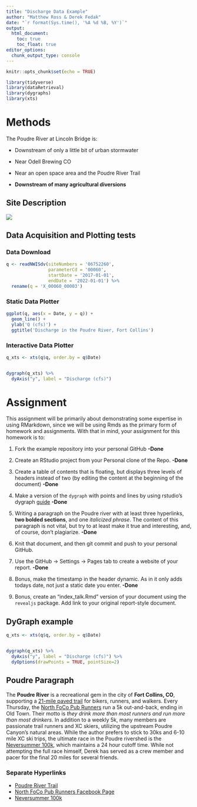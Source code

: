 ```yaml
---
title: "Discharge Data Example"
author: "Matthew Ross & Derek Fedak"
date: "`r format(Sys.time(), '%A %d %B, %Y')`"
output:
  html_document:
    toc: true
    toc_float: true
editor_options: 
  chunk_output_type: console
---
```


```r
knitr::opts_chunk$set(echo = TRUE)

library(tidyverse)
library(dataRetrieval)
library(dygraphs)
library(xts)
```


# Methods

The Poudre River at Lincoln Bridge is:

  - Downstream of only a little bit of urban stormwater

  - Near Odell Brewing CO
  
  - Near an open space area and the Poudre River Trail
  
  - **Downstream of many agricultural diversions**


## Site Description

![](https://waterdata.usgs.gov/nwisweb/local/state/co/text/pics/06752260big.jpg)


## Data Acquisition and Plotting tests

### Data Download


```r

q <- readNWISdv(siteNumbers = '06752260',
                parameterCd = '00060',
                startDate = '2017-01-01',
                endDate = '2022-01-01') %>%
  rename(q = 'X_00060_00003')


```



### Static Data Plotter


```r

ggplot(q, aes(x = Date, y = q)) + 
  geom_line() + 
  ylab('Q (cfs)') + 
  ggtitle('Discharge in the Poudre River, Fort Collins')

```


### Interactive Data Plotter


```r

q_xts <- xts(q$q, order.by = q$Date)


dygraph(q_xts) %>%
  dyAxis("y", label = "Discharge (cfs)")
```



# Assignment 


This assignment will be primarily about demonstrating some expertise in using
RMarkdown, since we will be using Rmds as the primary form of homework and 
assignments. With that in mind, your assignment for this homework is to:


1) Fork the example repository into your personal GitHub
**-Done**

2) Create an RStudio project from your Personal clone of the Repo. 
**-Done**

3) Create a table of contents that is floating, but displays three levels of
headers instead of two (by editing the content at the beginning of the document)
**-Done**

4) Make a version of the `dygraph` with points and lines by using rstudio's
dygraph [guide](https://rstudio.github.io/dygraphs/)
**-Done**

5) Writing a paragraph on the Poudre river with at least three hyperlinks,
**two bolded sections**, and one *italicized phrase*. The content of this paragraph
is not vital, but try to at least make it true and interesting, and, of course,
don't plagiarize. 
**-Done**

6) Knit that document, and then git commit and push to your personal GitHub.

7) Use the GitHub -> Settings -> Pages tab to create a website of your report.
**-Done**

8) Bonus, make the timestamp in the header dynamic. As in it only adds
todays date, not just a static date you enter. 
**-Done**

9) Bonus, create an "index_talk.Rmd" version of your document using the
`revealjs` package. Add link to your original report-style document. 




## DyGraph example 

```r

q_xts <- xts(q$q, order.by = q$Date)


dygraph(q_xts) %>%
  dyAxis("y", label = "Discharge (cfs)") %>%
  dyOptions(drawPoints = TRUE, pointSize=2)
```


## Poudre Paragraph


The **Poudre River** is a recreational gem in the city of **Fort Collins, CO**, supporting a [21-mile paved trail](https://poudretrail.org/) for bikers, runners, and walkers. Every Thursday, the [North FoCo Pub Runners](https://www.facebook.com/northfocorunners/) run a 5k out-and-back, ending in Old Town. Their motto is *they drink more than most runners and run more than most drinkers*. In addition to a weekly 5k, many members are passionate trail runners and XC skiers, utilizing the upstream Poudre Canyon's natural areas. While the author prefers to stick to 30ks and 6-10 mile XC ski trips, the ultimate race in the Poudre rivershed is the [Neversummer 100k](https://gnarrunners.com/never-summer-100k/), which maintains a 24 hour cutoff time. While not attempting the full race himself, Derek has served as a crew member and pacer for the final 20 miles for several friends.

### Separate Hyperlinks
 - [Poudre River Trail](https://poudretrail.org/)
 - [North FoCo Pub Runners Facebook Page](https://www.facebook.com/northfocorunners/)
 - [Neversummer 100k](https://gnarrunners.com/never-summer-100k/)